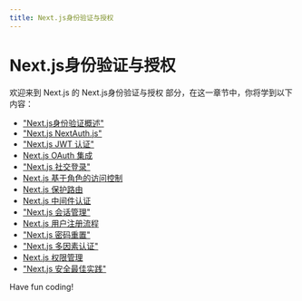 ```yaml
---
title: Next.js身份验证与授权
---
```


# Next.js身份验证与授权

欢迎来到 Next.js 的 Next.js身份验证与授权 部分，在这一章节中，你将学到以下内容：

- ["Next.js身份验证概述"](./0-nextjs-authentication-overview.mdx)
- ["Next.js NextAuth.js"](./1-nextjs-nextauthjs.mdx)
- ["Next.js JWT 认证"](./2-nextjs-jwt-authentication.mdx)
- [Next.js OAuth 集成](./3-nextjs-oauth-integration.mdx)
- ["Next.js 社交登录"](./4-nextjs-social-login.mdx)
- [Next.js 基于角色的访问控制](./5-nextjs-role-based-access-control.mdx)
- [Next.js 保护路由](./6-nextjs-protect-routing.mdx)
- [Next.js 中间件认证](./7-nextjs-middleware-authentication.mdx)
- ["Next.js 会话管理"](./8-nextjs-session-management.mdx)
- [Next.js 用户注册流程](./9-nextjs-user-registration-process.mdx)
- ["Next.js 密码重置"](./10-nextjs-password-reset.mdx)
- ["Next.js 多因素认证"](./11-nextjs-multi-factor-authentication.mdx)
- [Next.js 权限管理](./12-nextjs-permission-management.mdx)
- ["Next.js 安全最佳实践"](./13-nextjs-security-best-practices.mdx)

Have fun coding!